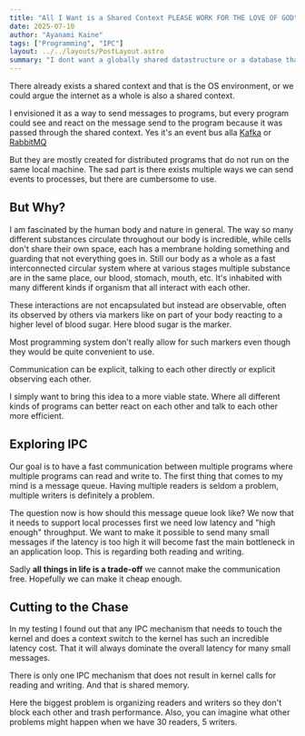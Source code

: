 ```yaml
---
title: "All I Want is a Shared Context PLEASE WORK FOR THE LOVE OF GOD"
date: 2025-07-10
author: "Ayanami Kaine"
tags: ["Programming", "IPC"]
layout: ../../layouts/PostLayout.astro
summary: "I dont want a globally shared datastructure or a database that connects to all my programs. Instead I want a shared context between all of them."
---
```


There already exists a shared context and that is the OS environment, or we could argue the internet as a 
whole is also a shared context.

I envisioned it as a way to send messages to programs, but every program could see and react on the message
send to the program because it was passed through the shared context. 
Yes it's an event bus alla [Kafka](https://kafka.apache.org/) or [RabbitMQ](https://www.rabbitmq.com/) 

But they are mostly created for distributed programs that do not run on the same 
local machine. The sad part is there exists multiple ways we can 
send events to processes, but there are cumbersome to use.

## But Why?

I am fascinated by the human body and nature in general. The way so many different substances circulate 
throughout our body is incredible, while cells don't share their own space, each has a membrane holding
something and guarding that not everything goes in. Still our body as a whole as a fast interconnected
circular system where at various stages multiple substance are in the same place, our blood, stomach, 
mouth, etc. It's inhabited with many different kinds if organism that all interact with each other.

These interactions are not encapsulated but instead are observable, often its observed by others via markers
like on part of your body reacting to a higher level of blood sugar. Here blood sugar is the marker. 

Most programming system don't really allow for such markers even though they would be quite convenient to use.

Communication can be explicit, talking to each other directly or explicit observing each other.

I simply want to bring this idea to a more viable state. Where all different kinds of programs can better
react on each other and talk to each other more efficient.

## Exploring IPC

Our goal is to have a fast communication between multiple programs where multiple programs can read and write to.
The first thing that comes to my mind is a message queue. Having multiple readers is seldom a problem, multiple
writers is definitely a problem.

The question now is how should this message queue look like? We now that it needs to support local processes first
we need low latency and "high enough" throughput. We want to make it possible to send many small messages if the
latency is too high it will become fast the main bottleneck in an application loop. This is regarding both reading and 
writing. 

Sadly **all things in life is a trade-off** we cannot make the communication free. Hopefully we can make it cheap enough.

## Cutting to the Chase

In my testing I found out that any IPC mechanism that needs to touch the kernel and does a context switch to the 
kernel has such an incredible latency cost. That it will always dominate the overall latency for many small messages.

There is only one IPC mechanism that does not result in kernel calls for reading and writing. And that is shared
memory.

Here the biggest problem is organizing readers and writers so they don't block each other and trash performance.
Also, you can imagine what other problems might happen when we have 30 readers, 5 writers.
